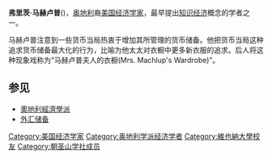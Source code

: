 '''弗里茨·马赫卢普'''({{bd|1902年|12月15日|1983年|1月30日|catIdx=Machlup}})，[[奥地利|奥地利]]裔[[美国|美国]][[经济学家|经济学家]]，最早提出[[知识经济|知识经济]]概念的学者之一。

马赫卢普注意到一些货币当局热衷于增加其所管理的货币储备。他把货币当局这种追求货币储备最大化的行为，比喻为他太太对衣橱中更多新衣服的追求。后人将这种现象戏称为“马赫卢普夫人的衣橱(Mrs. Machlup's Wardrobe)”。

==参见==
*[[奧地利經濟學派|奧地利經濟學派]]
*[[外汇储备|外汇储备]]

{{Authority control}}
{{DEFAULTSORT:Machlup, Fritz}}
[[Category:美国经济学家|Category:美国经济学家]]
[[Category:奥地利学派经济学者|Category:奥地利学派经济学者]]
[[Category:維也納大學校友|Category:維也納大學校友]]
[[Category:朝圣山学社成员|Category:朝圣山学社成员]]